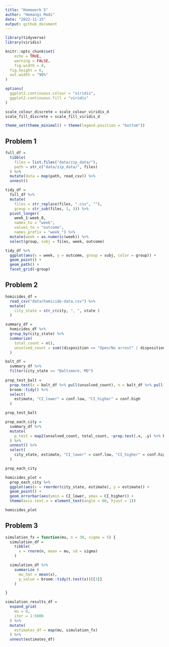 ```yaml
---
title: "Homework 5"
author: "Hemangi Modi"
date: "2022-11-15"
output: github_document
---
```


```r
library(tidyverse)
library(viridis)

knitr::opts_chunk$set(
	echo = TRUE,
	warning = FALSE,
	fig.width = 8, 
  fig.height = 6,
  out.width = "90%"
)

options(
  ggplot2.continuous.colour = "viridis",
  ggplot2.continuous.fill = "viridis"
)

scale_colour_discrete = scale_colour_viridis_d
scale_fill_discrete = scale_fill_viridis_d

theme_set(theme_minimal() + theme(legend.position = "bottom"))
```


## Problem 1

```r
full_df = 
  tibble(
    files = list.files("data/zip_data/"),
    path = str_c("data/zip_data/", files)
  ) %>% 
  mutate(data = map(path, read_csv)) %>% 
  unnest()
```

```r
tidy_df = 
  full_df %>% 
  mutate(
    files = str_replace(files, ".csv", ""),
    group = str_sub(files, 1, 3)) %>% 
  pivot_longer(
    week_1:week_8,
    names_to = "week",
    values_to = "outcome",
    names_prefix = "week_") %>% 
  mutate(week = as.numeric(week)) %>% 
  select(group, subj = files, week, outcome)
```

```r
tidy_df %>% 
  ggplot(aes(x = week, y = outcome, group = subj, color = group)) + 
  geom_point() + 
  geom_path() + 
  facet_grid(~group)
```

## Problem 2

```r
homicides_df = 
  read_csv("data/homicide-data.csv") %>% 
  mutate(
    city_state = str_c(city, ", ", state )
  )
```

```r
summary_df =
  homicides_df %>% 
  group_by(city_state) %>% 
  summarize(
    total_count = n(),
    unsolved_count = sum((disposition == "Open/No arrest" | disposition == "Closed without arrest"))
  )
```

```r
balt_df = 
  summary_df %>% 
  filter(city_state == "Baltimore, MD")
  
prop_test_balt = 
  prop.test(x = balt_df %>% pull(unsolved_count), n = balt_df %>% pull(total_count)) %>% 
  broom::tidy() %>% 
  select(
    estimate, "CI_lower" = conf.low, "CI_higher" = conf.high
  )

prop_test_balt
```


```r
prop_each_city = 
  summary_df %>% 
  mutate(
    p_test = map2(unsolved_count, total_count, ~prop.test(.x, .y) %>% broom::tidy())
  ) %>% 
  unnest() %>% 
  select(
    city_state, estimate, "CI_lower" = conf.low, "CI_higher" = conf.high
  )

prop_each_city

```

```r
homicides_plot = 
  prop_each_city %>% 
  ggplot(aes(x = reorder(city_state, estimate), y = estimate)) +
  geom_point() +
  geom_errorbar(aes(ymin = CI_lower, ymax = CI_higher)) +
  theme(axis.text.x = element_text(angle = 60, hjust = 1))

homicides_plot
```


## Problem 3

```r
simulation_fx = function(mu, n = 30, sigma = 5) {
  simulation_df = 
    tibble(
      x = rnorm(n, mean = mu, sd = sigma)
    )

  simulation_df %>% 
    summarize (
      mu_hat = mean(x),
      p_value = broom::tidy(t.test(x))[[3]] 
    )

}
```

```r
simulation_results_df = 
  expand_grid(
    mu = 0,
    iter = 1:5000
  ) %>% 
  mutate(
    estimates_df = map(mu, simulation_fx)
  ) %>% 
  unnest(estimates_df)
```

